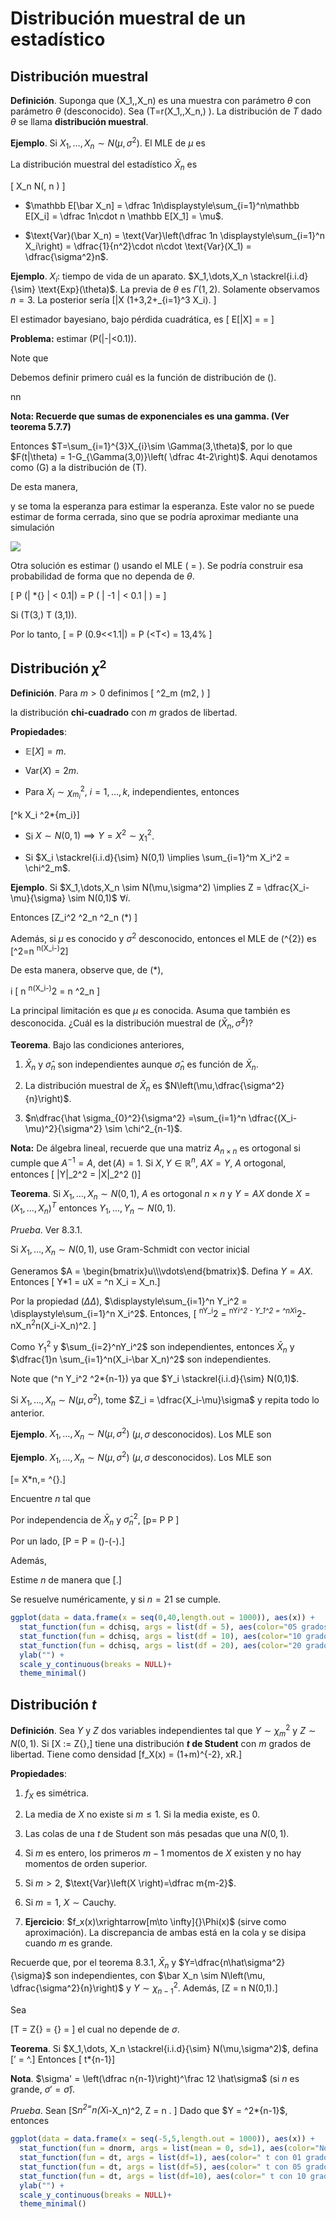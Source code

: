 # Distribución muestral de un estadístico

## Distribución muestral

**Definición**. Suponga que \(X_1,\dots,X_n\) es una muestra con parámetro
$\theta$ con parámetro $\theta$ (desconocido). Sea \(T=r(X_1,\dots,X_n,\theta) \). La
distribución de $T$ dado $\theta$ se llama **distribución muestral**.

**Ejemplo**. Si $X_1,\dots,X_n \sim N(\mu,\sigma^2)$. El MLE de $\mu$ es

\begin{equation*}
\bar X*n =\dfrac 1n \sum*{i=1}^n X_i.
\end{equation*}

La distribución muestral del estadístico $\bar X_n$ es

\[
\bar X_n \sim N\left(\mu, \dfrac{\sigma^2}n \right)
\]

- $\mathbb E[\bar X_n] = \dfrac 1n\displaystyle\sum_{i=1}^n\mathbb E[X_i] = \dfrac
  1n\cdot n \mathbb E[X_1] = \mu$.

- $\text{Var}(\bar X_n) = \text{Var}\left(\dfrac 1n \displaystyle\sum_{i=1}^n
  X_i\right) = \dfrac{1}{n^2}\cdot n\cdot \text{Var}(X_1) = \dfrac{\sigma^2}n$.

**Ejemplo**. $X_i:$ tiempo de vida de un aparato. $X_1,\dots,X_n
\stackrel{i.i.d}{\sim} \text{Exp}(\theta)$. La previa de $\theta$ es $\Gamma(1,2)$. Solamente
observamos $n=3$. La posterior sería \[\theta|X \sim \Gamma(1+3,2+\sum\_{i=1}^3 X_i). \]

El estimador bayesiano, bajo pérdida cuadrática, es
\[
\mathbb E[\theta|X] = \dfrac 4{2+\sum X_i} = \hat\theta
\]

**Problema:** estimar \(\mathbb P(|\hat\theta-\theta|<0.1)\).

Note que

\begin{align*}
\mathbb P(|\hat\theta-\theta|<0.1)
&= \mathbb E [1_{|\hat\theta-\theta|<0.1|\theta)}] \\
&= \mathbb E[\mathbb E [1_{|\hat\theta-\theta|<0.1|\theta)}\vert \theta]] \\
&= \mathbb E[\mathbb P(|\hat\theta-\theta|<0.1|\theta)]
\end{align*}

Debemos definir primero cuál es la función de distribución de \(\hat{\theta}\).

\begin{align*}
F\_{\hat{\theta}}(t|\theta) = \mathbb P(\hat\theta\leq t|\theta)&= \mathbb
P\left( \dfrac 4{2+T}\leq t\bigg|\theta\right) \\ & = \mathbb P\left( 2+T \geq
\dfrac 4t\bigg|\theta\right)\\ & = \mathbb P\left( T \geq \dfrac
4t-2\bigg|\theta\right)
\end{align*}
nn

**Nota: Recuerde que sumas de exponenciales es una gamma. (Ver teorema 5.7.7)**

Entonces $T=\sum_{i=1}^{3}X_{i}\sim \Gamma(3,\theta)$, por lo que $F(t|\theta) =
1-G_{\Gamma(3,0)}\left( \dfrac 4t-2\right)$. Aqui denotamos como \(G\) a la
distribución de \(T\).

De esta manera,

\begin{align*}
\mathbb P[|\hat\theta-\theta|<0.1|\theta]  
& = \mathbb P [-0.1+\theta < \hat\theta < 0.1 +\theta|\theta]\\
& = G*{\Gamma(3,\theta)}\left(\dfrac 4{-0.1+\theta} - 2\right)-G*{\Gamma(3,\theta)}\left(\dfrac 4{0.1+\theta} - 2\right)
\end{align*}

y se toma la esperanza para estimar la esperanza. Este valor no se puede estimar
de forma cerrada, sino que se podría aproximar mediante una simulación

![](./images/gamma_mle_vs_posterior.png)

Otra solución es estimar \(\theta\) usando el MLE \(\hat{\theta} = \frac{3}{T}\). Se
podría construir esa probabilidad de forma que no dependa de $\theta$.

\[
\mathbb P \left(\bigg| \underbrace{\dfrac{\hat\theta*{MLE}}\theta-1}*{\text{Cambio
relativo}} \bigg| < 0.1\bigg|\theta \right) = \mathbb P \left( \bigg| \dfrac{3}{\theta
T}-1 \bigg| < 0.1 \bigg| \theta \right) = \Delta \]

Si \(T\sim\Gamma(3,\theta) \implies \theta T \sim \Gamma(3,1)\).

Por lo tanto,
\[
\Delta = \mathbb P \left(0.9<\dfrac 3{\theta T}<1.1\bigg|\theta\right) = \mathbb P \left(\dfrac 3{1.1}<\theta T<\dfrac 3{0.9}\right) = 13,4\%
\]

## Distribución $\chi^2$

**Definición**. Para $m>0$ definimos
\[
\chi^2_m \sim \Gamma\left(\dfrac m2, \dfrac 12 \right)
\]

la distribución **chi-cuadrado** con $m$ grados de libertad.

**Propiedades**:

- $\mathbb E[X] = m$.

- $\text{Var} (X) = 2m$.

- Para $X_i \sim \chi^2_{m_i}$, $i = 1,\dots, k$, independientes, entonces

\[\sum*{i=1}^k X_i \sim \chi^2*{\sum m_i}\]

- Si $X\sim N(0,1) \implies Y = X^2\sim \chi^2_1$.

- Si $X_i \stackrel{i.i.d}{\sim} N(0,1) \implies \sum_{i=1}^m X_i^2 = \chi^2_m$.

**Ejemplo**. Si $X_1,\dots,X_n \sim N(\mu,\sigma^2) \implies Z = \dfrac{X_i-\mu}{\sigma} \sim N(0,1)$ $\forall i$.

Entonces
\[\sum Z_i^2 \sim \chi^2_n \implies \sum \dfrac{(X_i-\mu)^2}{\sigma^2}\sim \chi^2_n \quad (\*) \]

Además, si $\mu$ es conocido y $\sigma^2$ desconocido, entonces el MLE de \(\sigma ^{2}\) es
\[\hat\sigma*0^2=\dfrac{1}n \sum*{i=1}^n(X_i-\mu)^2\]

De esta manera, observe que, de $(*)$,

i
\[\dfrac{n}{\sigma^2} \dfrac{1}n \sum*{i=1}^n(X_i-\mu)^2 = n\dfrac{\hat \sigma*{0}^2}{\sigma^2} \sim \chi^2_n \]

La principal limitación es que $\mu$ es conocida. Asuma que también es
desconocida. ¿Cuál es la distribución muestral de $(\bar X_n,\hat\sigma^2)$?

**Teorema**. Bajo las condiciones anteriores,

1. $\bar X_n$ y $\hat \sigma_n$ son independientes aunque $\hat \sigma_n$ es función de
   $\bar X_n$.

2. La distribución muestral de $\bar X_n$ es $N\left(\mu,\dfrac{\sigma^2}{n}\right)$.

3. $n\dfrac{\hat \sigma_{0}^2}{\sigma^2} =\sum_{i=1}^n \dfrac{(X_i-\mu)^2}{\sigma^2} \sim \chi^2_{n-1}$.

**Nota:** De álgebra lineal, recuerde que una matriz $A_{n\times n}$ es ortogonal si
cumple que $A^{-1} = A$, $\det(A) = 1$. Si $X, Y\in \mathbb R ^{n}$, $AX =Y$, $A$
ortogonal, entonces \[ \|Y\|\_2^2 = \|X\|\_2^2 \quad (\Delta\Delta)\]

**Teorema**. Si $X_1,\dots,X_n \sim N(0,1)$, $A$ es ortogonal $n\times n$ y $Y=AX$ donde
$X = (X_1,\dots,X_n)^T$ entonces $Y_1,\dots,Y_n \sim N(0,1)$.

_Prueba_. Ver 8.3.1.

Si $X_1,\dots,X_n \sim N(0,1)$, use Gram-Schmidt con vector inicial

\begin{equation*}
u = \left[ \frac{1}{\sqrt{n}}, \cdots, \frac{1}{\sqrt{n}}\right]
\end{equation*}

Generamos $A = \begin{bmatrix}u\\\vdots\end{bmatrix}$. Defina $Y
=AX$. Entonces \[ Y*1 = uX = \dfrac 1{\sqrt{n}}\sum*{i=1}^n X_i = \sqrt{n} \bar
X_n.\]

Por la propiedad $(\Delta \Delta)$, $\displaystyle\sum_{i=1}^n Y_i^2 = \displaystyle\sum_{i=1}^n X_i^2$. Entonces,
\[ \sum*{i=2}^nY_i^2 = \sum*{i=1}^nY*i^2 - Y_1^2 = \sum*{i=1}^nX*i^2-n\bar X_n^2\sum*{i=1}^n(X_i-\bar X_n)^2. \]

Como $Y_1^2$ y $\sum_{i=2}^nY_i^2$ son independientes, entonces $\bar X_n$ y $\dfrac{1}n \sum_{i=1}^n(X_i-\bar X_n)^2$ son independientes.

Note que \(\sum*{i=2}^n Y_i^2 \sim \chi^2*{n-1}\) ya que $Y_i \stackrel{i.i.d}{\sim} N(0,1)$.

Si $X_1,\dots,X_n \sim N(\mu, \sigma^2)$, tome $Z_i = \dfrac{X_i-\mu}\sigma$ y repita todo lo anterior.

**Ejemplo**. $X_1,\dots,X_n\sim N(\mu,\sigma^2)$ ($\mu,\sigma$ desconocidos). Los MLE son

 **Ejemplo**. $X_1,\dots,X_n\sim N(\mu,\sigma^2)$ ($\mu,\sigma$ desconocidos). Los MLE son
 
\[\hat \mu = \bar X*n,\quad \hat\sigma = \bigg[\dfrac{1}{n}\sum*{i=1}^n(X_i-\bar X_n)^2 \bigg]^{\frac 12}.\]

 Encuentre $n$ tal que

\begin{equation*}
p = \mathbb P \bigg[|\hat\mu-\mu|<\dfrac {\sigma}{5}, |\hat\sigma-\sigma|<\dfrac \sigma 5\bigg] \geq \dfrac 12.
\end{equation*}
 
 Por independencia de $\bar X_n$ y $\hat\sigma^2_n$,
\[p=  \mathbb P \bigg[|\hat\mu-\mu|<\dfrac \sigma5\bigg] \mathbb P \bigg[|\hat\sigma-\sigma|<\dfrac \sigma5\bigg]\]

 
 Por un lado,
\[\mathbb P \bigg[|\hat\mu-\mu|<\dfrac 65\bigg] = \mathbb P \bigg[-\dfrac{\sqrt n}5\leq \underbrace{\dfrac{\sqrt{n}(\hat\mu-\mu)}\sigma}_{N(0,1)} <\dfrac {\sqrt n}{5}\bigg] = \Phi\left(\dfrac{\sqrt n}{5}\right)-\Phi\left(-\dfrac{\sqrt n}{5}\right).\]

 
 Además,
 

\begin{align*}
\mathbb P \bigg[|\hat\sigma-\sigma|<\dfrac \sigma5\bigg]
=&\mathbb P \bigg[-\dfrac \sigma 5 < \hat\sigma-\sigma<\dfrac \sigma5\bigg] \\
=&\mathbb P \bigg[-\dfrac{\sigma}{5} +\sigma < \hat\sigma<\dfrac \sigma5 +\sigma\bigg] \\
=&\mathbb P \bigg[-\dfrac 45 \sigma < \hat\sigma<\dfrac 65\sigma\bigg] \\
=&\mathbb P \bigg[-\dfrac 45 < \dfrac{\hat\sigma}{\sigma}<\dfrac 65\bigg] \\
=&\mathbb P \bigg[\left(-\dfrac 45\right)^2 < \dfrac{\hat{\sigma}^2}{\sigma^2}<\left(\dfrac 65\right)^2\bigg] \\
=&\mathbb P \bigg[0.64n < \dfrac{\hat{n\sigma}^2}{\sigma^2} <1.2n\bigg] \\
=& F_{\chi^2_{n-1}}(1.44n)-F_{\chi^2_{n-1}}(0.64n).
 \end{align*}
 
 Estime $n$ de manera que
\[\bigg[1-2\Phi\left(-\dfrac{\sqrt n}{5}\right)\bigg][F_{\chi^2_{n-1}}(1.44n)-F_{\chi^2_{n-1}}(0.64n)] \geq \dfrac 12.\]

 
 Se resuelve numéricamente, y si $n=21$ se cumple.


```r
ggplot(data = data.frame(x = seq(0,40,length.out = 1000)), aes(x)) +
  stat_function(fun = dchisq, args = list(df = 5), aes(color="05 grados de libertad")) +
  stat_function(fun = dchisq, args = list(df = 10), aes(color="10 grados de libertad")) +
  stat_function(fun = dchisq, args = list(df = 20), aes(color="20 grados de libertad")) +
  ylab("") +
  scale_y_continuous(breaks = NULL)+
  theme_minimal()

```


## Distribución $t$

**Definición**. Sea $Y$ y $Z$ dos variables independientes tal que $Y\sim \chi^2_m$ y $Z\sim N(0,1)$. Si 
\[X := \dfrac Z{\sqrt{\dfrac Ym}},\]
tiene una distribución **$t$ de Student** con $m$ grados de libertad. Tiene como densidad
\[f_X(x) = \dfrac{\Gamma\left(\dfrac{m+1}2\right)}{\sqrt{m\pi}\Gamma\left(\dfrac m2 \right)}\left(1+\dfrac{x^2}m\right)^{-\frac{m+1}2}, \quad x\in \mathbb R.\]

**Propiedades**:

1) $f_X$ es simétrica.

2) La media de $X$ no existe si $m\leq 1$. Si la media existe, es 0.

3) Las colas de una $t$ de Student son más pesadas que una $N(0,1)$.

4) Si $m$ es entero, los primeros $m-1$ momentos de $X$ existen y no hay momentos de orden superior.

5) Si $m>2$, $\text{Var}\left(X \right)=\dfrac m{m-2}$.

6) Si $m=1$, $X\sim \text{Cauchy}$.

7) **Ejercicio**: $f_x(x)\xrightarrow[m\to \infty]{}\Phi(x)$ (sirve como aproximación). La discrepancia de ambas está en la cola y se disipa cuando $m$ es grande.

Recuerde que, por el teorema 8.3.1, $\bar X_n$ y $Y=\dfrac{n\hat\sigma^2}{\sigma}$ son independientes, con $\bar X_n \sim N\left(\mu, \dfrac{\sigma^2}{n}\right)$ y $Y\sim \chi^2_{n-1}$. Además, 
\[Z = \sqrt n\dfrac{\bar X_n-\mu}{\sigma} \sim N(0,1).\]

Sea 

\[T = \dfrac Z{\sqrt{\dfrac Y{n-1}}} = \dfrac{\sqrt n \dfrac{\bar X_n-\mu}{\sigma}} {\sqrt{\dfrac{\dfrac{n\hat\sigma^2}{\sigma^2}}{n-1}}} = \dfrac{\bar X_n-\mu}{\sqrt{\dfrac{\hat\sigma}{n-1}}}\]
el cual no depende de $\sigma$.

**Teorema**. Si $X_1,\dots, X_n \stackrel{i.i.d}{\sim} N(\mu,\sigma^2)$, defina
\[\sigma' = \bigg[\dfrac 1{n-1}\sum_{i=1}^n(X_i-\bar X_n)^2\bigg]^\frac 12.\]
Entonces
\[\dfrac{\sqrt{n}(\bar X*n-\mu)}{\sigma'} \sim t*{n-1}\]

**Nota**. $\sigma' = \left(\dfrac n{n-1}\right)^\frac 12 \hat\sigma$ (si $n$ es grande, $\sigma' = \hat\sigma$).

_Prueba_. Sean
\[S*n^2=\sum*{i=1}^n(X*i-\bar X_n)^2, \quad Z = \sqrt n \dfrac{\bar X_n-\mu}{\sigma}. \]
Dado que \$Y = \dfrac{S_n^2}{\sigma^2}\sim \chi^2*{n-1}\$, entonces

\begin{align*}
U = \dfrac{Z}{\sqrt{\dfrac Y{n-1}}} & = \dfrac{\dfrac{\sqrt n}\sigma (\bar X*n-\mu)}{\sqrt{\dfrac{S_n^2}{\sigma^2(n-1)}}} \\ & = \dfrac{\sqrt n (\bar X_n-\mu)}{\sqrt{\dfrac{S_n^2}{n-1}}}\\& = \dfrac{\sqrt n (\bar X_n-\mu)}{\sigma'} \sim t*{n-1}.
\end{align*}

```r
ggplot(data = data.frame(x = seq(-5,5,length.out = 1000)), aes(x)) +
  stat_function(fun = dnorm, args = list(mean = 0, sd=1), aes(color="Normal(0,1)")) +
  stat_function(fun = dt, args = list(df=1), aes(color=" t con 01 grados de libertad")) +
  stat_function(fun = dt, args = list(df=5), aes(color=" t con 05 grados de libertad")) +
  stat_function(fun = dt, args = list(df=10), aes(color=" t con 10 grados de libertad")) +
  ylab("") +
  scale_y_continuous(breaks = NULL)+
  theme_minimal()

```
